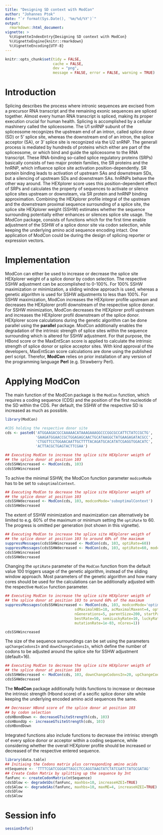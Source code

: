 ---
title: "Designing SD context with ModCon"
author: "Johannes Ptok"
date: "`r format(Sys.Date(), '%m/%d/%Y')`"
output:
  rmarkdown::html_document:
vignette: >
  %\VignetteIndexEntry{Designing SD context with ModCon}
  %\VignetteEngine{knitr::rmarkdown}
  %\VignetteEncoding{UTF-8}
---

```{r setup, echo=FALSE, results="hide"}
knitr::opts_chunk$set(tidy = FALSE,
                      cache = FALSE,
                      dev = "png",
                      message = FALSE, error = FALSE, warning = TRUE)
```	


# Introduction

Splicing describes the process where intronic sequences are excised
from a precursor RNA transcript and the remaining exonic sequences
are spliced together. Almost every human RNA transcript is spliced, 
making its proper execution crucial for human health. Splicing is
accomplished by a cellular mashinery called the spliceosome. The U1
snRNP subunit of the spliceosome recognizes the upstream end of an 
intron, called splice donor (SD) or 5' splice site, whereas the 
downstream end of an intron, the splice acceptor (SA), or 3' splice
site is recognized via the U2 snRNP. The generall process is mediated
by hundreds of proteins which either are part of the spliceosome, or 
which bind and guide the spliceosome to the RNA transcript. These 
RNA-binding so-called splice regulatory proteins (SRPs) basically 
consists of two major protein families, the SR proteins and the 
hnRNP, which influence splice site activation position-dependently.
SR protein binding leads to activation of upstream SAs and downstream
SDs, but a silencing of upstream SDs and downstream SAs. hnRNPs behave
the other way around. The HEXplorer score uses this position-dependent 
effect of SRPs and calculates the property of sequences to activate
or silence splice sites upstream or downsteam, via SR protein and 
hnRNP binding approximation. Combining the HEXplorer profile integral
of the upstream and the downstream proximal sequence surrounding of 
a splice site, the splice site HEXplorer weight (SSHW) estimates
whether the sequence surrounding potentially either enhances or
silences splice site usage. The *ModCon* package, consists of
functions which for the first time enable adjustment of the SSHW
of a splice donor site via codon selection, while keeping the
underlying amino acid sequence encoding intact. One application
of ModCon could be during the design of splicing reporter or
expression vectors.


# Implementation

ModCon can either be used to increase or decrease the splice site 
HEXplorer weight of a splice donor by codon selection. The respective
SSHW adjustment can be accomplished to 0-100%. For 100% SSHW maximization
or minimization, a sliding window approach is used, whereas a genetic
algorithm is used for SSHW adjustments to less than 100%. For SSHW
maximization, ModCon increases the HEXplorer profile upstream and decreases
the HEXplorer profil downstream of the respective splice donor. For
SSHW minimization, ModCon decreases the HEXplorer profil upstream 
and increases the HEXplorer profil downstream of the splice donor.
HEXplorer score calculations during the genetic algorithm can be done 
parallel using the **parallel** package. ModCon additionally enables the 
degradation of the intrinsic strength of splice sites within the sequence 
surrounding which is altered for SSHW adjustment. For that purpose, the
HBond score or the MaxEntScan score is applied to calculate the intrinsic
strength of splice donor or splice acceptor sites. With kind approval of
the developers, MaxEntScan score calculations are done using the published
perl script. Therefor, **ModCon** relies on prior installation of any version
of the programming language **Perl** (e.g. Strawberry Perl). 


# Applying ModCon

The main function of the ModCon package is the `ModCon` function, which
requires a coding sequence (CDS) and the position of the first nucleotide
of the SD within the CDS. Per default, the SSHW of the respective SD is 
increased as much as possible.

```{r, eval=TRUE}
library(ModCon)

#CDS holding the respective donor site
cds <- paste0('ATGGAAGACGCCAAAAACATAAAGAAAGGCCCGGCGCCATTCTATCCGCTG',
              'GAAGATGGAACCGCTGGAGAGCAACTGCATAAGGCTATGAAGAGATACGCC',
              'CTGGTTCCTGGAACAATTGCTTTTACAGATGCACATATCGAGGTGGACATC',
              'ACTTACGCTGAGTACTTCGAA')

## Executing ModCon to increase the splice site HEXplorer weigth of 
## the splice donor at position 103
cdsSSHWincreased <- ModCon(cds, 103)
cdsSSHWincreased

```

To achive the minimal SSHW, the ModCon function parameter `modconMode`
has to be set to `suboptimalContext`.

```{r, eval=TRUE}
## Executing ModCon to decrease the splice site HEXplorer weigth of 
## the splice donor at position 103
cdsSSHWdecreased <- ModCon(cds, 103, modconMode='suboptimalContext')
cdsSSHWdecreased
```

The extent of SSHW minimization and maximization can alternatively be 
limited to e.g. 60% of the maximum or minimum setting the `optiRate` 
to 60. The progress is omitted per generation (not shown in this vignette).

```{r, eval=TRUE}
## Executing ModCon to increase the splice site HEXplorer weigth of 
## the splice donor at position 103 to around 60% of the maximum
suppressMessages(cdsSSHWincreased <- ModCon(cds, 103, optiRate=60))
suppressMessages(cdsSSHWdecreased <- ModCon(cds, 103, optiRate=60, modconMode='suboptimalContext'))
cdsSSHWincreased
cdsSSHWdecreased
```

Changing the `optiRate` parameter of the `ModCon` function from the
default value 100 triggers usage of the genetic algorithm, instead of
the sliding window approach. Most parameters of the genetic algorithm
and how many cores should be used for the calculations can be additionally
adjusted with the respective `ModCon` function parameter.

```{r, eval=TRUE}
## Executing ModCon to increase the splice site HEXplorer weigth of 
## the splice donor at position 103 to around 60% of the maximum
suppressMessages(cdsSSHWincreased <- ModCon(cds, 103, modconMode='optimalContext',
                                sdMaximalHBS=10, acMaximalMaxent=4, optiRate=50,
                                nGenerations=5, parentSize=200, startParentSize=800,
                                bestRate=50, semiLuckyRate=10, luckyRate=5,
                                mutationRate=1e-03, nCores=1))

cdsSSHWincreased
```

The size of the sequence surroundings can be set using the parameters
`upChangeCodonsIn` and `downChangeCodonsIn`, which define the number of
codons to be adjusted around the splice site for SSHW adjustment (default=16).

```{r, eval=TRUE}
## Executing ModCon to decrease the splice site HEXplorer weigth of 
## the splice donor at position 103
cdsSSHWdecreased <- ModCon(cds, 103, downChangeCodonsIn=20, upChangeCodonsIn=21)
cdsSSHWdecreased
```

The **ModCon** package additionally holds functions to increase or decrease
the intrinsic strength (Hbond score) of a secific splice donor site while 
keeping the underlying encoded amino acid sequences the same. 

```{r, eval=TRUE}
## Decreaser HBond score of the splice donor at position 103
## by codon selection
cdsHBondDown <- decreaseGTsiteStrength(cds, 103)
cdsHBondUp <- increaseGTsiteStrength(cds, 103)
cdsHBondDown
```

Integrated functions also include functions to decrease the intrinisc strength
of every splice donor or acceptor within a coding sequence, while considering 
whether the overall HEXplorer profile should be increased or decreased of the 
respective entered sequence.

```{r, eval=TRUE}
library(data.table)
## Initiaing the Codons matrix plus corresponding amino acids
ntSequence <- 'TTTTCGATCGGGATTAGCCTCCAGGTAAGTATCTATCGATCTATGCGATAG'
## Create Codon Matrix by splitting up the sequence by 3nt
fanFunc <- createCodonMatrix(ntSequence)
cdsSDlow <- degradeSDs(fanFunc, maxhbs=10, increaseHZEI=TRUE)
cdsSAlow <- degradeSAs(fanFunc, maxhbs=10, maxME=4, increaseHZEI=TRUE)
cdsSDlow
cdsSAlow
```


# Session info

```{r sessionInfo}
sessionInfo()
```


